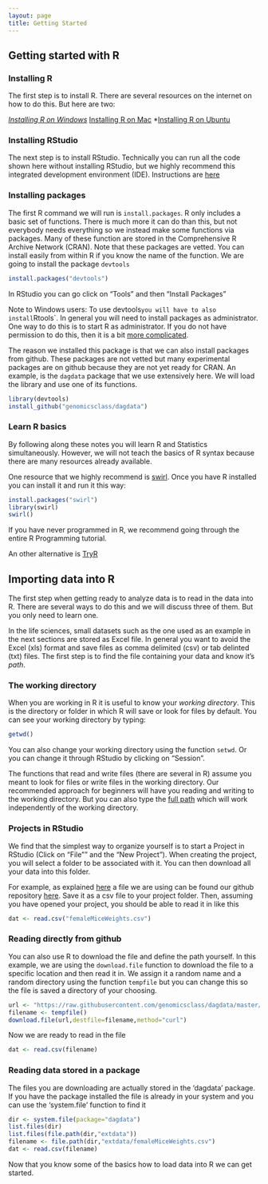 ```yaml
---
layout: page
title: Getting Started
---
```


## Getting started with R

### Installing R

The first step is to install R. There are several resources on the internet on how to do this. But here are two:

*[Installing R on Windows](http://youtu.be/mfGFv-iB724)
*[Installing R on Mac](http://youtu.be/Icawuhf0Yqo)
*[Installing R on Ubuntu](http://cran.r-project.org/bin/linux/ubuntu/README)

### Installing RStudio

The next step is to install RStudio. Technically you can run all the code shown here without installing RStudio, but we highly recommend this integrated development environment (IDE). Instructions are [here](http://www.rstudio.com/products/rstudio/download/)

### Installing packages
The first R command we will run is `install.packages`. R only includes a basic set of functions. There is much more it can do than this, but not everybody needs everything so we instead make some functions via packages. Many of these function are stored in the Comprehensive R Archive Network (CRAN). Note that these packages are vetted. You can install easily from within R if you know the name of the function. We are going to install the package `devtools` 

```r
install.packages("devtools")
```

In RStudio you can go click on "Tools" and then "Install Packages"

Note to Windows users: To use devtools` you will have to also install `Rtools`. In general you will need to install packages as administrator. One way to do this is to start R as administrator. If you do not have permission to do this, then it is a bit [more complicated](http://www.magesblog.com/2012/04/installing-r-packages-without-admin.html). 

The reason we installed this package is that we can also install packages from github. These packages are not vetted but many experimental packages are on github because they are not yet ready for CRAN. An example, is the `dagdata` package that we use extensively here. We will load the library and use one of its functions.

```r
library(devtools)
install_github("genomicsclass/dagdata")
```

### Learn R basics 

By following along these notes you will learn R and Statistics simultaneously. However, we will not teach the basics of R syntax because there are many resources already available. 

One resource that we highly recommend is [swirl](http://swirlstats.com/). Once you have R installed you can install it and run it this way:

```r
install.packages("swirl")
library(swirl)
swirl()
```

If you have never programmed in R, we recommend going through the entire R Programming tutorial.

An other alternative is [TryR](http://tryr.codeschool.com/)

## Importing data into R
The first step when getting ready to analyze data is to read in the data into R. There are several ways to do this and we will discuss three of them. But you only need to learn one. 

In the life sciences, small datasets such as the one used as an example in the next sections are stored as Excel file. In general you want to avoid the Excel (xls) format and save files as comma delimited (csv) or tab delinted (txt) files. The first step is to find the file containing your data and know it's *path*. 

### The working directory

When you are working in R it is useful to know your _working directory_. This is the directory or folder in which R will save or look for files by default. You can see your working directory by typing:

```r
getwd()
```

You can also change your working directory using the function `setwd`. Or you can change it through RStudio by clicking on "Session". 

The functions that read and write files (there are several in R)
 assume you meant to look for files or write files in the working directory. Our recommended approach for beginners will have you  reading and writing to the working directory. But you can also type the [full path](http://www.computerhope.com/jargon/a/absopath.htm) which will work independently of the working directory.

### Projects in RStudio

We find that the simplest way to organize yourself is to start a Project in RStudio (Click on "File"" and the "New Project"). When creating the project, you will select a folder to be associated with it. You can then download all your data into this folder. 

For example, as explained [here](https://www.youtube.com/watch?v=812ruYN4PZQ) a file we are using can be found our github repository [here](https://raw.githubusercontent.com/genomicsclass/dagdata/master/inst/extdata/femaleMiceWeights.csv). Save it as a csv file to your project folder. Then, assuming you have opened your project, you should be able to read it in like this

```r
dat <- read.csv("femaleMiceWeights.csv")
```

### Reading directly from github

You can also use R to download the file and define the path yourself. In this example, we are using the `download.file` function to download the file to a specific location and then read it in. We assign it a random name and a random directory using the function `tempfile` but you can change this so the file is saved a directory of your choosing.

```r
url <- "https://raw.githubusercontent.com/genomicsclass/dagdata/master/inst/extdata/femaleMiceWeights.csv"
filename <- tempfile()
download.file(url,destfile=filename,method="curl")
```

Now we are ready to read in the file 
```r
dat <- read.csv(filename)
```

### Reading data stored in a package
The files you are downloading are actually stored in the 'dagdata' package. If you have the package installed the file is already in your system and you can use the 'system.file' function to find it

```r
dir <- system.file(package="dagdata")
list.files(dir)
list.files(file.path(dir,"extdata"))
filename <- file.path(dir,"extdata/femaleMiceWeights.csv")
dat <- read.csv(filename)
```


Now that you know some of the basics how to load data into R we can get started.

